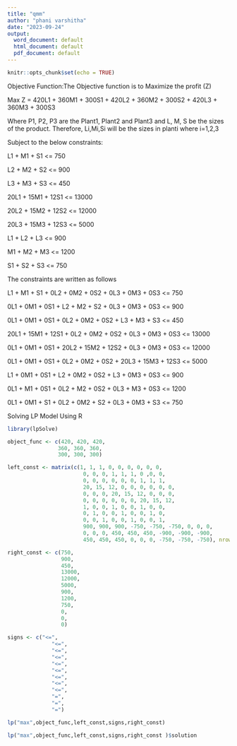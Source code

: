 ---
title: "qmm"
author: "phani varshitha"
date: "2023-09-24"
output:
  word_document: default
  html_document: default
  pdf_document: default
---

```{r setup, include=FALSE}
knitr::opts_chunk$set(echo = TRUE)
```
Objective Function:The Objective function is to Maximize the profit (Z)

Max Z = 420L1 + 360M1 + 300S1 + 420L2 + 360M2 + 300S2 + 420L3 + 360M3 + 300S3

Where P1, P2, P3 are the Plant1, Plant2 and Plant3 and L, M, S be the sizes of the product.
Therefore, Li,Mi,Si will be the sizes in planti where i=1,2,3

Subject to the below constraints:

L1 + M1 + S1 <= 750

L2 + M2 + S2 <= 900

L3 + M3 + S3 <= 450

20L1 + 15M1 + 12S1 <= 13000

20L2 + 15M2 + 12S2 <= 12000

20L3 + 15M3 + 12S3 <= 5000

L1 + L2 + L3 <= 900

M1 + M2 + M3 <= 1200

S1 + S2 + S3 <= 750

The constraints are written as follows

L1 + M1 + S1 + 0L2 + 0M2 + 0S2 + 0L3 + 0M3 + 0S3 <= 750

0L1 + 0M1 + 0S1 + L2 + M2 + S2 + 0L3 + 0M3 + 0S3 <= 900

0L1 + 0M1 + 0S1 + 0L2 + 0M2 + 0S2 + L3 + M3 + S3 <= 450

20L1 + 15M1 + 12S1 + 0L2 + 0M2 + 0S2 + 0L3 + 0M3 + 0S3 <= 13000

0L1 + 0M1 + 0S1 + 20L2 + 15M2 + 12S2 + 0L3 + 0M3 + 0S3 <= 12000

0L1 + 0M1 + 0S1 + 0L2 + 0M2 + 0S2 + 20L3 + 15M3 + 12S3 <= 5000

L1 + 0M1 + 0S1 + L2 + 0M2 + 0S2 + L3 + 0M3 + 0S3 <= 900

0L1 + M1 + 0S1 + 0L2 + M2 + 0S2 + 0L3 + M3 + 0S3 <= 1200

0L1 + 0M1 + S1 + 0L2 + 0M2 + S2 + 0L3 + 0M3 + S3 <= 750

Solving LP Model Using R
```{r}

library(lpSolve)

object_func <- c(420, 420, 420,
                360, 360, 360,
                300, 300, 300)

left_const <- matrix(c(1, 1, 1, 0, 0, 0, 0, 0, 0,
                        0, 0, 0, 1, 1, 1, 0 ,0, 0,
                        0, 0, 0, 0, 0, 0, 1, 1, 1,
                        20, 15, 12, 0, 0, 0, 0, 0, 0,
                        0, 0, 0, 20, 15, 12, 0, 0, 0,
                        0, 0, 0, 0, 0, 0, 20, 15, 12,
                        1, 0, 0, 1, 0, 0, 1, 0, 0,
                        0, 1, 0, 0, 1, 0, 0, 1, 0,
                        0, 0, 1, 0, 0, 1, 0, 0, 1,
                        900, 900, 900, -750, -750, -750, 0, 0, 0,
                        0, 0, 0, 450, 450, 450, -900, -900, -900,
                        450, 450, 450, 0, 0, 0, -750, -750, -750), nrow = 12, byrow = TRUE)

right_const <- c(750,
                 900,
                 450,
                 13000,
                 12000,
                 5000,
                 900,
                 1200,
                 750,
                 0,
                 0,
                 0)

signs <- c("<=",
              "<=",
              "<=",
              "<=",
              "<=",
              "<=",
              "<=",
              "<=",
              "<=",
              "=",
              "=",
              "=")

```
```{r}
lp("max",object_func,left_const,signs,right_const)
```
```{r}
lp("max",object_func,left_const,signs,right_const )$solution
```
